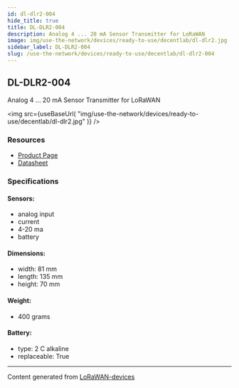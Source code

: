 ```yaml
---
id: dl-dlr2-004
hide_title: true
title: DL-DLR2-004
description: Analog 4 ... 20 mA Sensor Transmitter for LoRaWAN
image: img/use-the-network/devices/ready-to-use/decentlab/dl-dlr2.jpg
sidebar_label: DL-DLR2-004
slug: /use-the-network/devices/ready-to-use/decentlab/dl-dlr2-004
---
```



## DL-DLR2-004

Analog 4 ... 20 mA Sensor Transmitter for LoRaWAN

<img
  src={useBaseUrl(
    "img/use-the-network/devices/ready-to-use/decentlab/dl-dlr2.jpg"
  )}
/>

### Resources

- [Product Page](https://www.decentlab.com/products/analog-or-digital-sensor-device-for-lorawan)
- [Datasheet](https://cdn.decentlab.com/download/datasheets/Decentlab-DL-DLR2-datasheet.pdf)

### Specifications

#### Sensors:

- analog input
- current
- 4-20 ma
- battery

#### Dimensions:

- width: 81 mm
- length: 135 mm
- height: 70 mm

#### Weight:

- 400 grams

#### Battery:

- type: 2 C alkaline
- replaceable: True

---

Content generated from
[LoRaWAN-devices](https://github.com/TheThingsNetwork/lorawan-devices)
